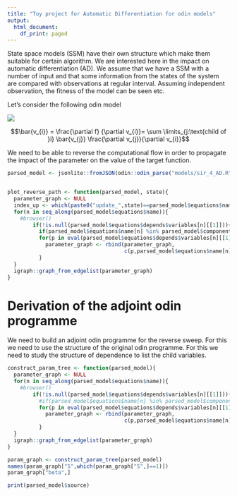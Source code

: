```yaml
---
title: "Toy project for Automatic Differentiation for odin models"
output:
  html_document:
    df_print: paged
---
```


State space models (SSM) have their own structure which make them suitable for certain algorithm. We are interested here in the impact on automatic differentiation (AD). We assume that we have a SSM with a number of input and that some information from the states of the system are compared with observations at regular interval. Assuming independent observation, the fitness of the model can be seen etc.

Let's consider the following odin model

![](images/SSM_autodiff.png)

$$\bar{v_{i}} = \frac{\partial f} {\partial v_{i}}= \sum \limits_{j:\text{child of }i} \bar{v_{j}} \frac{\partial v_{j}}{\partial v_{i}}$$

We need to be able to reverse the computational flow in order to propagate the impact of the parameter on the value of the target function.

```r
parsed_model <- jsonlite::fromJSON(odin::odin_parse("models/sir_4_AD.R"))


plot_reverse_path <- function(parsed_model, state){
  parameter_graph <- NULL
  index_up <- which(paste0("update_",state)==parsed_model$equations$name)
  for(n in seq_along(parsed_model$equations$name)){
    #browser()
        if(!is.null(parsed_model$equations$depends$variables[n][[1]])){
          if(parsed_model$equations$name[n] %in% parsed_model$components$rhs$equations)
          for(p in eval(parsed_model$equations$depends$variables[n][[1]]))
            parameter_graph <- rbind(parameter_graph,
                                     c(p,parsed_model$equations$name[n]))
          }
  }
  igraph::graph_from_edgelist(parameter_graph)
}
```

# Derivation of the adjoint odin programme

We need to build an adjoint odin programme for the reverse sweep. For this we need to use the structure of the original odin programme. For this we need to study the structure of dependence to list the child variables.

```r
construct_param_tree <- function(parsed_model){
  parameter_graph <- NULL
  for(n in seq_along(parsed_model$equations$name)){
    #browser()
        if(!is.null(parsed_model$equations$depends$variables[n][[1]])){
          #if(parsed_model$equations$name[n] %in% parsed_model$components$rhs$equations)
          for(p in eval(parsed_model$equations$depends$variables[n][[1]]))
            parameter_graph <- rbind(parameter_graph,
                                     c(p,parsed_model$equations$name[n]))
          }
  }
  igraph::graph_from_edgelist(parameter_graph)
}

param_graph <- construct_param_tree(parsed_model)
names(param_graph["S",which(param_graph["S",]==1)])
param_graph["beta",]
```

```r
print(parsed_model$source)
```


